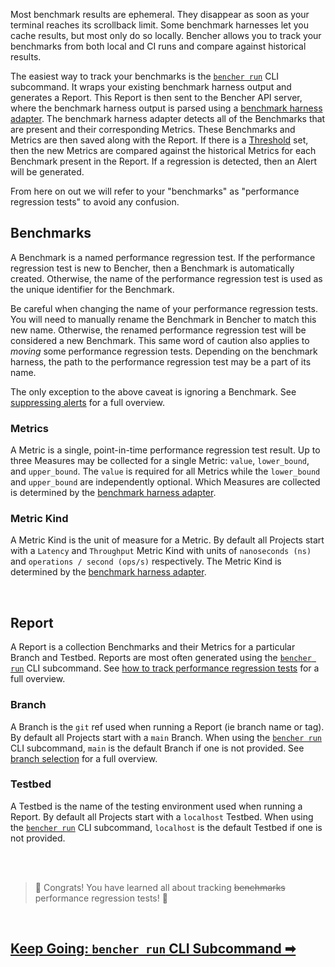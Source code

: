 Most benchmark results are ephemeral.
They disappear as soon as your terminal reaches its scrollback limit.
Some benchmark harnesses let you cache results, but most only do so locally.
Bencher allows you to track your benchmarks from both local and CI runs and compare against historical results.

The easiest way to track your benchmarks is the <code><a href="/docs/explanation/bencher-run">bencher run</a></code> CLI subcommand.
It wraps your existing benchmark harness output and generates a Report.
This Report is then sent to the Bencher API server,
where the benchmark harness output is parsed using a [benchmark harness adapter](/docs/explanation/adapters).
The benchmark harness adapter detects all of the Benchmarks that are present and their corresponding Metrics.
These Benchmarks and Metrics are then saved along with the Report.
If there is a [Threshold](/docs/explanation/thresholds) set, then the new Metrics are compared against the historical Metrics for each Benchmark present in the Report.
If a regression is detected, then an Alert will be generated.

From here on out we will refer to your "benchmarks" as "performance regression tests" to avoid any confusion.

## Benchmarks
A Benchmark is a named performance regression test.
If the performance regression test is new to Bencher, then a Benchmark is automatically created.
Otherwise, the name of the performance regression test is used as the unique identifier for the Benchmark.

Be careful when changing the name of your performance regression tests.
You will need to manually rename the Benchmark in Bencher to match this new name.
Otherwise, the renamed performance regression test will be considered a new Benchmark.
This same word of caution also applies to _moving_ some performance regression tests.
Depending on the benchmark harness, the path to the performance regression test may be a part of its name.

The only exception to the above caveat is ignoring a Benchmark. See [suppressing alerts](/docs/explanation/thresholds) for a full overview.

### Metrics
A Metric is a single, point-in-time performance regression test result.
Up to three Measures may be collected for a single Metric: `value`, `lower_bound`, and `upper_bound`.
The `value` is required for all Metrics while the `lower_bound` and `upper_bound` are independently optional.
Which Measures are collected is determined by the [benchmark harness adapter](/docs/explanation/adapters).

### Metric Kind
A Metric Kind is the unit of measure for a Metric.
By default all Projects start with a `Latency` and `Throughput` Metric Kind
with units of `nanoseconds (ns)` and `operations / second (ops/s)` respectively.
The Metric Kind is determined by the [benchmark harness adapter](/docs/explanation/adapters).

<br />

## Report
A Report is a collection Benchmarks and their Metrics for a particular Branch and Testbed.
Reports are most often generated using the <code><a href="/docs/explanation/bencher-run">bencher run</a></code> CLI subcommand.
See [how to track performance regression tests](/docs/how-to/track-benchmarks) for a full overview.

### Branch
A Branch is the `git` ref used when running a Report (ie branch name or tag).
By default all Projects start with a `main` Branch.
When using the <code><a href="/docs/explanation/bencher-run">bencher run</a></code> CLI subcommand,
`main` is the default Branch if one is not provided.
See [branch selection](/docs/explanation/branch-selection) for a full overview.

### Testbed
A Testbed is the name of the testing environment used when running a Report.
By default all Projects start with a `localhost` Testbed.
When using the <code><a href="/docs/explanation/bencher-run">bencher run</a></code> CLI subcommand,
`localhost` is the default Testbed if one is not provided.

<br />
<br />

> 🐰 Congrats! You have learned all about tracking ~~benchmarks~~ performance regression tests! 🎉

<br/>

<h2><a href="/docs/explanation/bencher-run">Keep Going: <code>bencher run</code> CLI Subcommand ➡</a></h2>